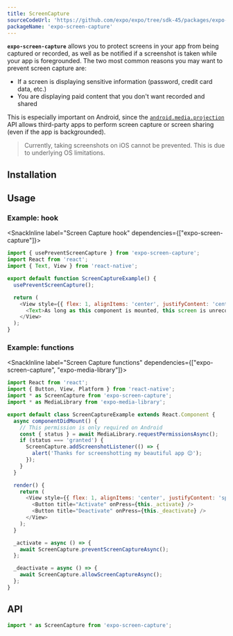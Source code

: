 ```yaml
---
title: ScreenCapture
sourceCodeUrl: 'https://github.com/expo/expo/tree/sdk-45/packages/expo-screen-capture'
packageName: 'expo-screen-capture'
---
```



**`expo-screen-capture`** allows you to protect screens in your app from being captured or recorded, as well as be notified if a screenshot is taken while your app is foregrounded. The two most common reasons you may want to prevent screen capture are:

- If a screen is displaying sensitive information (password, credit card data, etc.)
- You are displaying paid content that you don't want recorded and shared

This is especially important on Android, since the [`android.media.projection`](https://developer.android.com/about/versions/android-5.0.html#ScreenCapture) API allows third-party apps to perform screen capture or screen sharing (even if the app is backgrounded).

> Currently, taking screenshots on iOS cannot be prevented. This is due to underlying OS limitations.

<PlatformsSection android emulator ios simulator />

## Installation

<APIInstallSection />

## Usage

### Example: hook

<SnackInline label="Screen Capture hook" dependencies={["expo-screen-capture"]}>

```javascript
import { usePreventScreenCapture } from 'expo-screen-capture';
import React from 'react';
import { Text, View } from 'react-native';

export default function ScreenCaptureExample() {
  usePreventScreenCapture();

  return (
    <View style={{ flex: 1, alignItems: 'center', justifyContent: 'center' }}>
      <Text>As long as this component is mounted, this screen is unrecordable!</Text>
    </View>
  );
}
```

</SnackInline>

### Example: functions

<SnackInline label="Screen Capture functions" dependencies={["expo-screen-capture", "expo-media-library"]}>

```js
import React from 'react';
import { Button, View, Platform } from 'react-native';
import * as ScreenCapture from 'expo-screen-capture';
import * as MediaLibrary from 'expo-media-library';

export default class ScreenCaptureExample extends React.Component {
  async componentDidMount() {
    // This permission is only required on Android
    const { status } = await MediaLibrary.requestPermissionsAsync();
    if (status === 'granted') {
      ScreenCapture.addScreenshotListener(() => {
        alert('Thanks for screenshotting my beautiful app 😊');
      });
    }
  }

  render() {
    return (
      <View style={{ flex: 1, alignItems: 'center', justifyContent: 'space-around' }}>
        <Button title="Activate" onPress={this._activate} />
        <Button title="Deactivate" onPress={this._deactivate} />
      </View>
    );
  }

  _activate = async () => {
    await ScreenCapture.preventScreenCaptureAsync();
  };

  _deactivate = async () => {
    await ScreenCapture.allowScreenCaptureAsync();
  };
}
```

</SnackInline>

## API

```js
import * as ScreenCapture from 'expo-screen-capture';
```

<APISection packageName="expo-screen-capture" apiName="ScreenCapture" />
